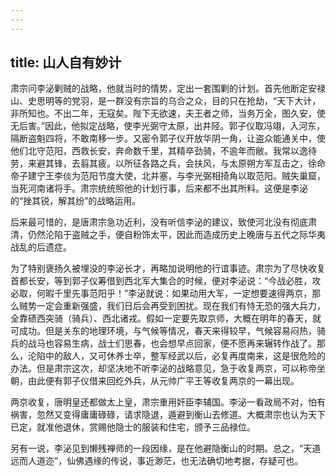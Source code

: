 ```yaml
---
---
---
```

title: 山人自有妙计
---




肃宗问李泌剿贼的战略，他就当时的情势，定出一套围剿的计划。首先他断定安禄山、史思明等的党羽，是一群没有宗旨的乌合之众，目的只在抢劫，“天下大计，非所知也。不出二年，无寇矣。陛下无欲速，夫王者之师，当务万全，图久安，使无后害。”因此，他拟定战略，使李光弼守太原，出井陉。郭子仪取冯翊，入河东，隔断盗魁四将，不敢南移一步。又密令郭子仪开放华阴一角，让盗众能通关中，使他们北守范阳，西救长安，奔命数千里，其精卒劲骑，不逾年而敝。我常以逸待劳，来避其锋，去翦其疲。以所征各路之兵，会扶风，与太原朔方军互击之，徐命帝子建宁王李倓为范阳节度大使，北并塞，与李光弼相掎角以取范阳。贼失巢窟，当死河南诸将手。肃宗统统照他的计划行事，后来都不出其所料。这便是李泌的“挫其锐，解其纷”的战略运用。

后来最可惜的，是唐肃宗急功近利，没有听信李泌的建议，致使河北没有彻底肃清，仍然沦陷于盗贼之手，便自粉饰太平，因此而造成历史上晚唐与五代之际华夷战乱的后遗症。

为了特别褒扬久被埋没的李泌长才，再略加说明他的行谊事迹。肃宗为了尽快收复首都长安，等到郭子仪筹借到西北军大集合的时候，便对李泌说：“今战必胜，攻必取，何暇千里先事范阳乎！”李泌就说：如果动用大军，一定想要速得两京，那么贼势一定会重新强盛，我们日后会再受到困扰。现在我们有恃无恐的强大兵力，全靠碛西突骑（骑兵）、西北诸戎。假如一定要先取京师，大概在明年的春天，就可成功。但是关东的地理环境，与气候等情况，春天来得较早，气候容易闷热，骑兵的战马也容易生病，战士们思春，也会想早点回家，便不愿再来辗转作战了。那么，沦陷中的敌人，又可休养士卒，整军经武以后，必复再度南来，这是很危险的办法。但是肃宗这次，却坚决地不听李泌的战略意见，急于收复两京，可以称帝坐朝，由此便有郭子仪借来回纥外兵，从元帅广平王等收复两京的一幕出现。

两京收复，唐明皇还都做太上皇，肃宗重用奸臣李辅国。李泌一看政局不对，怕有祸害，忽然又变得庸庸碌碌，请求隐退，遁避到衡山去修道。大概肃宗也认为天下已定，就准他退休，赏赐他隐士的服装和住宅，颁予三品禄位。

另有一说，李泌见到懒残禅师的一段因缘，是在他避隐衡山的时期。总之，“天道远而人道迩”，仙佛遇缘的传说，事近渺茫，也无法确切地考据，存疑可也。